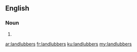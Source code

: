 ==English==

===Noun===
{{head|en|plural}}

# {{plural of|landlubber|lang=en|nocat=1}}

[[ar:landlubbers]]
[[fr:landlubbers]]
[[ku:landlubbers]]
[[my:landlubbers]]